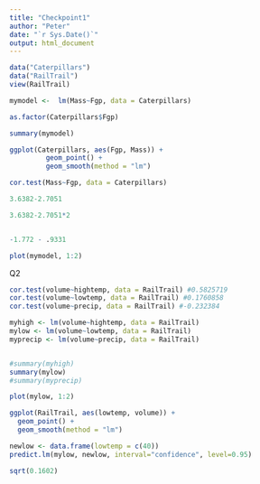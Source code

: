 ```yaml
---
title: "Checkpoint1"
author: "Peter"
date: "`r Sys.Date()`"
output: html_document
---
```


```r
data("Caterpillars")
data("RailTrail")
view(RailTrail)
```


```r
mymodel <-  lm(Mass~Fgp, data = Caterpillars)

as.factor(Caterpillars$Fgp)

summary(mymodel)

ggplot(Caterpillars, aes(Fgp, Mass)) +
         geom_point() +
         geom_smooth(method = "lm")

cor.test(Mass~Fgp, data = Caterpillars)
```


```r
3.6382-2.7051

3.6382-2.7051*2


-1.772 - .9331
```








```r
plot(mymodel, 1:2) 
```






Q2

```r
cor.test(volume~hightemp, data = RailTrail) #0.5825719
cor.test(volume~lowtemp, data = RailTrail) #0.1760858 
cor.test(volume~precip, data = RailTrail) #-0.232384 
```

```r
myhigh <- lm(volume~hightemp, data = RailTrail)
mylow <- lm(volume~lowtemp, data = RailTrail)
myprecip <- lm(volume~precip, data = RailTrail)


#summary(myhigh)
summary(mylow)
#summary(myprecip)

plot(mylow, 1:2)

ggplot(RailTrail, aes(lowtemp, volume)) +
  geom_point() +
  geom_smooth(method = "lm")
```

```r
newlow <- data.frame(lowtemp = c(40))
predict.lm(mylow, newlow, interval="confidence", level=0.95)
```

```r
sqrt(0.1602)
```








